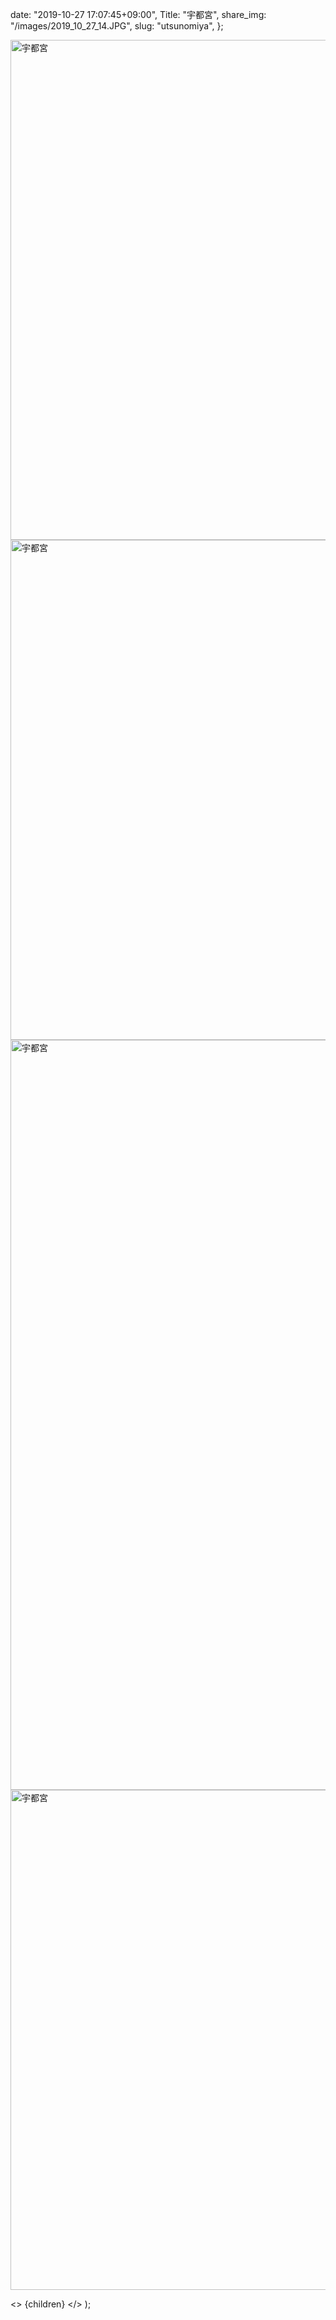 
  date: "2019-10-27 17:07:45+09:00",
  Title: "宇都宮",
  share_img: "/images/2019_10_27_14.JPG",
  slug: "utsunomiya",
};

<img src="/Users/dream_exp/Desktop/Projects/ikyoukoujitsu/ikyoukoujitsu-v2/public/images/2019_10_27_11.JPG" alt="宇都宮" width="1200" height="800" />
<img src="/Users/dream_exp/Desktop/Projects/ikyoukoujitsu/ikyoukoujitsu-v2/public/images/2019_10_27_12.JPG" alt="宇都宮" width="1200" height="800" />
<img src="/Users/dream_exp/Desktop/Projects/ikyoukoujitsu/ikyoukoujitsu-v2/public/images/2019_10_27_13.JPG" alt="宇都宮" width="800" height="1200" loading="lazy" />
<img src="/Users/dream_exp/Desktop/Projects/ikyoukoujitsu/ikyoukoujitsu-v2/public/images/2019_10_27_14.JPG" alt="宇都宮" width="1200" height="800" loading="lazy" />

  <>
    <Head>
      <title>{meta.Title} | 異郷好実</title>
    </Head>
    <PostLayout meta={meta}>{children}</PostLayout>
  </>
);
